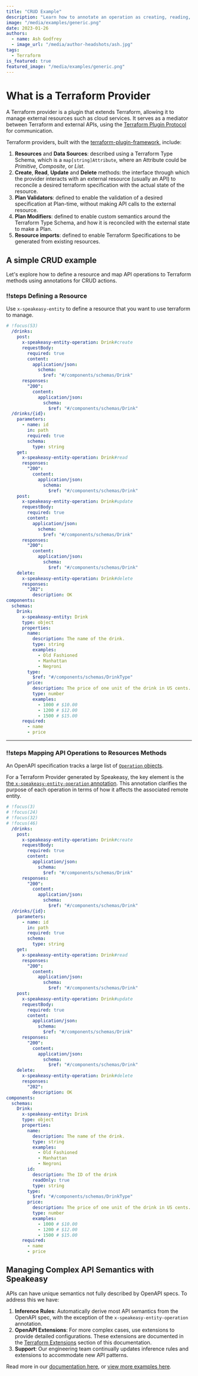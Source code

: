 ```yaml
---
title: "CRUD Example"
description: "Learn how to annotate an operation as creating, reading, updating or deleting a remote entity."
image: "/media/examples/generic.png"
date: 2023-01-26
authors:
  - name: Ash Godfrey
  - image_url: "/media/author-headshots/ash.jpg"
tags:
  - Terraform
is_featured: true
featured_image: "/media/examples/generic.png"
---
```




# What is a Terraform Provider

A Terraform provider is a plugin that extends Terraform, allowing it to manage external resources such as cloud services. It serves as a mediator between Terraform and external APIs, using the [Terraform Plugin Protocol](https://developer.hashicorp.com/terraform/plugin/terraform-plugin-protocol) for communication.

Terraform providers, built with the [terraform-plugin-framework](https://github.com/hashicorp/terraform-plugin-framework), include:

1. **Resources** and **Data Sources**: described using a Terraform Type Schema, which is a `map[string]Attribute`, where an Attribute could be _Primitive_, _Composite_, or _List_.
2. **Create**, **Read**, **Update** and **Delete** methods: the interface through which the provider interacts with an external resource (usually an API) to reconcile a desired terraform specification with the actual state of the resource.
3. **Plan Validators**: defined to enable the validation of a desired specification at Plan-time, without making API calls to the external resource.
4. **Plan Modifiers**: defined to enable custom semantics around the Terraform Type Schema, and how it is reconciled with the external state to make a Plan.
5. **Resource imports**: defined to enable Terraform Specifications to be generated from existing resources.

## A simple CRUD example

Let's explore how to define a resource and map API operations to Terraform methods using annotations for CRUD actions.


<Spotlight>

### !!steps Defining a Resource

Use `x-speakeasy-entity` to define a resource that you want to use terraform to manage.

```yaml ! openapi.yaml
# !focus(53)
  /drinks:
    post:
      x-speakeasy-entity-operation: Drink#create
      requestBody:
        required: true
        content:
          application/json:
            schema:
              $ref: "#/components/schemas/Drink"
      responses:
        "200":
          content:
            application/json:
              schema:
                $ref: "#/components/schemas/Drink"
  /drinks/{id}:
    parameters:
      - name: id
        in: path
        required: true
        schema:
          type: string
    get:
      x-speakeasy-entity-operation: Drink#read
      responses:
        "200":
          content:
            application/json:
              schema:
                $ref: "#/components/schemas/Drink"
    post:
      x-speakeasy-entity-operation: Drink#update
      requestBody:
        required: true
        content:
          application/json:
            schema:
              $ref: "#/components/schemas/Drink"
      responses:
        "200":
          content:
            application/json:
              schema:
                $ref: "#/components/schemas/Drink"
    delete:
      x-speakeasy-entity-operation: Drink#delete
      responses:
        "202":
          description: OK
components:
  schemas:
    Drink:
      x-speakeasy-entity: Drink
      type: object
      properties:
        name:
          description: The name of the drink.
          type: string
          examples:
            - Old Fashioned
            - Manhattan
            - Negroni
        type:
          $ref: "#/components/schemas/DrinkType"
        price:
          description: The price of one unit of the drink in US cents.
          type: number
          examples:
            - 1000 # $10.00
            - 1200 # $12.00
            - 1500 # $15.00
      required:
        - name
        - price
```

---

### !!steps Mapping API Operations to Resources Methods

An OpenAPI specification tracks a large list of [`Operation` objects](https://github.com/OAI/OpenAPI-Specification/blob/main/versions/3.1.0.md#operationObject).

For a Terraform Provider generated by Speakeasy, the key element is the [the `x-speakeasy-entity-operation` annotation](/docs/terraform/extensions#the-x-speakeasy-entity-operation-annotation). This annotation clarifies the purpose of each operation in terms of how it affects the associated remote entity.

```yaml ! openapi.yaml
# !focus(3)
# !focus(24)
# !focus(32)
# !focus(46)
  /drinks:
    post:
      x-speakeasy-entity-operation: Drink#create
      requestBody:
        required: true
        content:
          application/json:
            schema:
              $ref: "#/components/schemas/Drink"
      responses:
        "200":
          content:
            application/json:
              schema:
                $ref: "#/components/schemas/Drink"
  /drinks/{id}:
    parameters:
      - name: id
        in: path
        required: true
        schema:
          type: string
    get:
      x-speakeasy-entity-operation: Drink#read
      responses:
        "200":
          content:
            application/json:
              schema:
                $ref: "#/components/schemas/Drink"
    post:
      x-speakeasy-entity-operation: Drink#update
      requestBody:
        required: true
        content:
          application/json:
            schema:
              $ref: "#/components/schemas/Drink"
      responses:
        "200":
          content:
            application/json:
              schema:
                $ref: "#/components/schemas/Drink"
    delete:
      x-speakeasy-entity-operation: Drink#delete
      responses:
        "202":
          description: OK
components:
  schemas:
    Drink:
      x-speakeasy-entity: Drink
      type: object
      properties:
        name:
          description: The name of the drink.
          type: string
          examples:
            - Old Fashioned
            - Manhattan
            - Negroni
        id:
          description: The ID of the drink
          readOnly: true
          type: string
        type:
          $ref: "#/components/schemas/DrinkType"
        price:
          description: The price of one unit of the drink in US cents.
          type: number
          examples:
            - 1000 # $10.00
            - 1200 # $12.00
            - 1500 # $15.00
      required:
        - name
        - price
```

</Spotlight>

## Managing Complex API Semantics with Speakeasy

APIs can have unique semantics not fully described by OpenAPI specs. To address this we have:

1. **Inference Rules**: Automatically derive most API semantics from the OpenAPI spec, with the exception of the `x-speakeasy-entity-operation` annotation.
2. **OpenAPI Extensions**: For more complex cases, use extensions to provide detailed configurations. These extensions are documented in the [Terraform Extensions](/docs/terraform/extensions/) section of this documentation.
3. **Support**: Our engineering team continually updates inference rules and extensions to accommodate new API patterns.

Read more in our [documentation here](/docs/create-terraform), or [view more examples here](/examples/categories/terraform).
